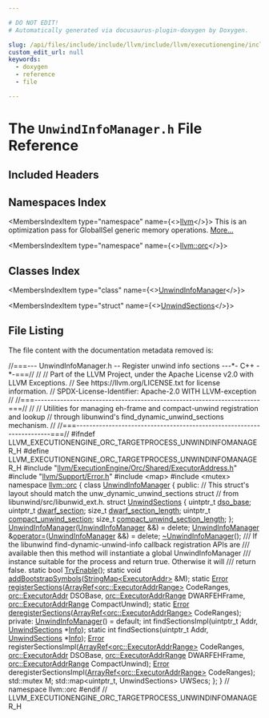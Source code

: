 ```yaml
---

# DO NOT EDIT!
# Automatically generated via docusaurus-plugin-doxygen by Doxygen.

slug: /api/files/include/include/llvm/include/llvm/executionengine/include/llvm/executionengine/orc/include/llvm/executionengine/orc/targetprocess/unwindinfomanager-h
custom_edit_url: null
keywords:
  - doxygen
  - reference
  - file

---
```





# The `UnwindInfoManager.h` File Reference

<DoxygenPage pluginConfig={pluginConfig}>



## Included Headers

<IncludesList>
<IncludesListItem
  filePath="llvm/ExecutionEngine/Orc/Shared/ExecutorAddress.h"
  permalink="/docs/api/files/include/include/llvm/include/llvm/executionengine/include/llvm/executionengine/orc/include/llvm/executionengine/orc/shared/executoraddress-h"
  isLocal="true" />
<IncludesListItem
  filePath="llvm/Support/Error.h"
  permalink="/docs/api/files/include/include/llvm/include/llvm/support/error-h"
  isLocal="true" />
<IncludesListItem
  filePath="map"
  permalink=""
  isLocal="false" />
<IncludesListItem
  filePath="mutex"
  permalink=""
  isLocal="false" />
</IncludesList>

## Namespaces Index

<MembersIndex>

<MembersIndexItem
  type="namespace"
  name={<><a href="/docs/api/namespaces/llvm">llvm</a></>}>
This is an optimization pass for GlobalISel generic memory operations. <a href="/docs/api/namespaces/llvm/#details">More...</a>
</MembersIndexItem>

<MembersIndexItem
  type="namespace"
  name={<><a href="/docs/api/namespaces/llvm/orc">llvm::orc</a></>}>
</MembersIndexItem>

</MembersIndex>

## Classes Index

<MembersIndex>

<MembersIndexItem
  type="class"
  name={<><a href="/docs/api/classes/llvm/orc/unwindinfomanager">UnwindInfoManager</a></>}>
</MembersIndexItem>

<MembersIndexItem
  type="struct"
  name={<><a href="/docs/api/structs/llvm/orc/unwindinfomanager/unwindsections">UnwindSections</a></>}>
</MembersIndexItem>

</MembersIndex>


## File Listing

The file content with the documentation metadata removed is:

<ProgramListing>

<Link id="l00001" /><CodeLine lineNumber="1"><span class="doxyHighlightComment">//===--- UnwindInfoManager.h -- Register unwind info sections ---&#42;- C++ -&#42;-===//</span></CodeLine>
<Link id="l00002" /><CodeLine lineNumber="2"><span class="doxyHighlightComment">//</span></CodeLine>
<Link id="l00003" /><CodeLine lineNumber="3"><span class="doxyHighlightComment">// Part of the LLVM Project, under the Apache License v2.0 with LLVM Exceptions.</span></CodeLine>
<Link id="l00004" /><CodeLine lineNumber="4"><span class="doxyHighlightComment">// See https://llvm.org/LICENSE.txt for license information.</span></CodeLine>
<Link id="l00005" /><CodeLine lineNumber="5"><span class="doxyHighlightComment">// SPDX-License-Identifier: Apache-2.0 WITH LLVM-exception</span></CodeLine>
<Link id="l00006" /><CodeLine lineNumber="6"><span class="doxyHighlightComment">//</span></CodeLine>
<Link id="l00007" /><CodeLine lineNumber="7"><span class="doxyHighlightComment">//===----------------------------------------------------------------------===//</span></CodeLine>
<Link id="l00008" /><CodeLine lineNumber="8"><span class="doxyHighlightComment">//</span></CodeLine>
<Link id="l00009" /><CodeLine lineNumber="9"><span class="doxyHighlightComment">// Utilities for managing eh-frame and compact-unwind registration and lookup</span></CodeLine>
<Link id="l00010" /><CodeLine lineNumber="10"><span class="doxyHighlightComment">// through libunwind&#39;s find&#95;dynamic&#95;unwind&#95;sections mechanism.</span></CodeLine>
<Link id="l00011" /><CodeLine lineNumber="11"><span class="doxyHighlightComment">//</span></CodeLine>
<Link id="l00012" /><CodeLine lineNumber="12"><span class="doxyHighlightComment">//===----------------------------------------------------------------------===//</span></CodeLine>
<Link id="l00013" /><CodeLine lineNumber="13"></CodeLine>
<Link id="l00014" /><CodeLine lineNumber="14"><span class="doxyHighlightPreprocessor">#ifndef LLVM&#95;EXECUTIONENGINE&#95;ORC&#95;TARGETPROCESS&#95;UNWINDINFOMANAGER&#95;H</span></CodeLine>
<Link id="l00015" /><CodeLine lineNumber="15"><span class="doxyHighlightPreprocessor">#define LLVM&#95;EXECUTIONENGINE&#95;ORC&#95;TARGETPROCESS&#95;UNWINDINFOMANAGER&#95;H</span></CodeLine>
<Link id="l00016" /><CodeLine lineNumber="16"></CodeLine>
<Link id="l00017" /><CodeLine lineNumber="17"><span class="doxyHighlightPreprocessor">#include &quot;<a href="/docs/api/files/include/include/llvm/include/llvm/executionengine/include/llvm/executionengine/orc/include/llvm/executionengine/orc/shared/executoraddress-h">llvm/ExecutionEngine/Orc/Shared/ExecutorAddress.h</a>&quot;</span></CodeLine>
<Link id="l00018" /><CodeLine lineNumber="18"><span class="doxyHighlightPreprocessor">#include &quot;<a href="/docs/api/files/include/include/llvm/include/llvm/support/error-h">llvm/Support/Error.h</a>&quot;</span></CodeLine>
<Link id="l00019" /><CodeLine lineNumber="19"><span class="doxyHighlightPreprocessor">#include &lt;map&gt;</span></CodeLine>
<Link id="l00020" /><CodeLine lineNumber="20"><span class="doxyHighlightPreprocessor">#include &lt;mutex&gt;</span></CodeLine>
<Link id="l00021" /><CodeLine lineNumber="21"></CodeLine>
<Link id="l00022" /><CodeLine lineNumber="22"><span class="doxyHighlightKeyword">namespace </span><span class="doxyHighlight"><a href="/docs/api/namespaces/llvm/orc">llvm::orc</a> &#123;</span></CodeLine>
<Link id="l00023" /><CodeLine lineNumber="23"></CodeLine>
<Link id="l00024" /><CodeLine lineNumber="24" lineLink="/docs/api/classes/llvm/orc/unwindinfomanager"><span class="doxyHighlightKeyword">class </span><span class="doxyHighlight"><a href="/docs/api/classes/llvm/orc/unwindinfomanager/#a5a13dbe599b656dab5995830f52fbea8">UnwindInfoManager</a> &#123;</span></CodeLine>
<Link id="l00025" /><CodeLine lineNumber="25"><span class="doxyHighlightKeyword">public</span><span class="doxyHighlight">:</span></CodeLine>
<Link id="l00026" /><CodeLine lineNumber="26"><span class="doxyHighlight">  </span><span class="doxyHighlightComment">// This struct&#39;s layout should match the unw&#95;dynamic&#95;unwind&#95;sections struct</span></CodeLine>
<Link id="l00027" /><CodeLine lineNumber="27"><span class="doxyHighlight">  </span><span class="doxyHighlightComment">// from libunwind/src/libunwid&#95;ext.h.</span></CodeLine>
<Link id="l00028" /><CodeLine lineNumber="28" lineLink="/docs/api/structs/llvm/orc/unwindinfomanager/unwindsections"><span class="doxyHighlight">  </span><span class="doxyHighlightKeyword">struct </span><span class="doxyHighlight"><a href="/docs/api/structs/llvm/orc/unwindinfomanager/unwindsections">UnwindSections</a> &#123;</span></CodeLine>
<Link id="l00029" /><CodeLine lineNumber="29" lineLink="/docs/api/structs/llvm/orc/unwindinfomanager/unwindsections/#a47184ea40b96c10df3da4bc7eec4cd8c"><span class="doxyHighlight">    uintptr&#95;t <a href="/docs/api/structs/llvm/orc/unwindinfomanager/unwindsections/#a47184ea40b96c10df3da4bc7eec4cd8c">dso&#95;base</a>;</span></CodeLine>
<Link id="l00030" /><CodeLine lineNumber="30" lineLink="/docs/api/structs/llvm/orc/unwindinfomanager/unwindsections/#a0085083d0b3d2247fbf03d81c0d6afe0"><span class="doxyHighlight">    uintptr&#95;t <a href="/docs/api/structs/llvm/orc/unwindinfomanager/unwindsections/#a0085083d0b3d2247fbf03d81c0d6afe0">dwarf&#95;section</a>;</span></CodeLine>
<Link id="l00031" /><CodeLine lineNumber="31" lineLink="/docs/api/structs/llvm/orc/unwindinfomanager/unwindsections/#a65e5409cc9be0ae0a27fe2bd6e1cf826"><span class="doxyHighlight">    </span><span class="doxyHighlightKeywordType">size&#95;t</span><span class="doxyHighlight"> <a href="/docs/api/structs/llvm/orc/unwindinfomanager/unwindsections/#a65e5409cc9be0ae0a27fe2bd6e1cf826">dwarf&#95;section&#95;length</a>;</span></CodeLine>
<Link id="l00032" /><CodeLine lineNumber="32" lineLink="/docs/api/structs/llvm/orc/unwindinfomanager/unwindsections/#a5c37fdcb795e67db0ef4fafe3261fcb2"><span class="doxyHighlight">    uintptr&#95;t <a href="/docs/api/structs/llvm/orc/unwindinfomanager/unwindsections/#a5c37fdcb795e67db0ef4fafe3261fcb2">compact&#95;unwind&#95;section</a>;</span></CodeLine>
<Link id="l00033" /><CodeLine lineNumber="33" lineLink="/docs/api/structs/llvm/orc/unwindinfomanager/unwindsections/#a6ce776d5e08299ee5f7ff6225bfb7f68"><span class="doxyHighlight">    </span><span class="doxyHighlightKeywordType">size&#95;t</span><span class="doxyHighlight"> <a href="/docs/api/structs/llvm/orc/unwindinfomanager/unwindsections/#a6ce776d5e08299ee5f7ff6225bfb7f68">compact&#95;unwind&#95;section&#95;length</a>;</span></CodeLine>
<Link id="l00034" /><CodeLine lineNumber="34"><span class="doxyHighlight">  &#125;;</span></CodeLine>
<Link id="l00035" /><CodeLine lineNumber="35"></CodeLine>
<Link id="l00036" /><CodeLine lineNumber="36" lineLink="/docs/api/classes/llvm/orc/unwindinfomanager/#a5a13dbe599b656dab5995830f52fbea8"><span class="doxyHighlight">  <a href="/docs/api/classes/llvm/orc/unwindinfomanager/#a5a13dbe599b656dab5995830f52fbea8">UnwindInfoManager</a>(<a href="/docs/api/classes/llvm/orc/unwindinfomanager/#a5a13dbe599b656dab5995830f52fbea8">UnwindInfoManager</a> &amp;&amp;) = </span><span class="doxyHighlightKeyword">delete</span><span class="doxyHighlight">;</span></CodeLine>
<Link id="l00037" /><CodeLine lineNumber="37" lineLink="/docs/api/classes/llvm/orc/unwindinfomanager/#ae29add448191f1ccd3443de11f006ee7"><span class="doxyHighlight">  <a href="/docs/api/classes/llvm/orc/unwindinfomanager/#a5a13dbe599b656dab5995830f52fbea8">UnwindInfoManager</a> &amp;<a href="/docs/api/classes/llvm/orc/unwindinfomanager/#ae29add448191f1ccd3443de11f006ee7">operator=</a>(<a href="/docs/api/classes/llvm/orc/unwindinfomanager/#a5a13dbe599b656dab5995830f52fbea8">UnwindInfoManager</a> &amp;&amp;) = </span><span class="doxyHighlightKeyword">delete</span><span class="doxyHighlight">;</span></CodeLine>
<Link id="l00038" /><CodeLine lineNumber="38"><span class="doxyHighlight">  <a href="/docs/api/classes/llvm/orc/unwindinfomanager/#abf320e4ffb2cf6a71904132843202d6f">~UnwindInfoManager</a>();</span></CodeLine>
<Link id="l00039" /><CodeLine lineNumber="39"></CodeLine>
<Link id="l00040" /><CodeLine lineNumber="40"><span class="doxyHighlightComment">  /// If the libunwind find-dynamic-unwind-info callback registration APIs are</span></CodeLine>
<Link id="l00041" /><CodeLine lineNumber="41"><span class="doxyHighlightComment">  /// available then this method will instantiate a global UnwindInfoManager</span></CodeLine>
<Link id="l00042" /><CodeLine lineNumber="42"><span class="doxyHighlightComment">  /// instance suitable for the process and return true. Otherwise it will</span></CodeLine>
<Link id="l00043" /><CodeLine lineNumber="43"><span class="doxyHighlightComment">  /// return false.</span></CodeLine>
<Link id="l00044" /><CodeLine lineNumber="44"><span class="doxyHighlight">  </span><span class="doxyHighlightKeyword">static</span><span class="doxyHighlight"> </span><span class="doxyHighlightKeywordType">bool</span><span class="doxyHighlight"> <a href="/docs/api/classes/llvm/orc/unwindinfomanager/#a51bab61aaf00c3a0395daa426022ada3">TryEnable</a>();</span></CodeLine>
<Link id="l00045" /><CodeLine lineNumber="45"></CodeLine>
<Link id="l00046" /><CodeLine lineNumber="46"><span class="doxyHighlight">  </span><span class="doxyHighlightKeyword">static</span><span class="doxyHighlight"> </span><span class="doxyHighlightKeywordType">void</span><span class="doxyHighlight"> <a href="/docs/api/classes/llvm/orc/unwindinfomanager/#a6cfb7c36eddb6eeab4a0dbece2b7f21c">addBootstrapSymbols</a>(<a href="/docs/api/classes/llvm/stringmap">StringMap&lt;ExecutorAddr&gt;</a> &amp;M);</span></CodeLine>
<Link id="l00047" /><CodeLine lineNumber="47"></CodeLine>
<Link id="l00048" /><CodeLine lineNumber="48"><span class="doxyHighlight">  </span><span class="doxyHighlightKeyword">static</span><span class="doxyHighlight"> <a href="/docs/api/classes/llvm/error">Error</a> <a href="/docs/api/classes/llvm/orc/unwindinfomanager/#afdda747ca74c5dfd5f79c296d5d60332">registerSections</a>(<a href="/docs/api/classes/llvm/arrayref">ArrayRef&lt;orc::ExecutorAddrRange&gt;</a> CodeRanges,</span></CodeLine>
<Link id="l00049" /><CodeLine lineNumber="49"><span class="doxyHighlight">                                <a href="/docs/api/classes/llvm/orc/executoraddr">orc::ExecutorAddr</a> DSOBase,</span></CodeLine>
<Link id="l00050" /><CodeLine lineNumber="50"><span class="doxyHighlight">                                <a href="/docs/api/structs/llvm/orc/executoraddrrange">orc::ExecutorAddrRange</a> DWARFEHFrame,</span></CodeLine>
<Link id="l00051" /><CodeLine lineNumber="51"><span class="doxyHighlight">                                <a href="/docs/api/structs/llvm/orc/executoraddrrange">orc::ExecutorAddrRange</a> CompactUnwind);</span></CodeLine>
<Link id="l00052" /><CodeLine lineNumber="52"></CodeLine>
<Link id="l00053" /><CodeLine lineNumber="53"><span class="doxyHighlight">  </span><span class="doxyHighlightKeyword">static</span><span class="doxyHighlight"> <a href="/docs/api/classes/llvm/error">Error</a> <a href="/docs/api/classes/llvm/orc/unwindinfomanager/#a77962f30a5593b989924def76d5ea7a7">deregisterSections</a>(<a href="/docs/api/classes/llvm/arrayref">ArrayRef&lt;orc::ExecutorAddrRange&gt;</a> CodeRanges);</span></CodeLine>
<Link id="l00054" /><CodeLine lineNumber="54"></CodeLine>
<Link id="l00055" /><CodeLine lineNumber="55"><span class="doxyHighlightKeyword">private</span><span class="doxyHighlight">:</span></CodeLine>
<Link id="l00056" /><CodeLine lineNumber="56"><span class="doxyHighlight">  <a href="/docs/api/classes/llvm/orc/unwindinfomanager/#a5a13dbe599b656dab5995830f52fbea8">UnwindInfoManager</a>() = </span><span class="doxyHighlightKeywordFlow">default</span><span class="doxyHighlight">;</span></CodeLine>
<Link id="l00057" /><CodeLine lineNumber="57"></CodeLine>
<Link id="l00058" /><CodeLine lineNumber="58"><span class="doxyHighlight">  </span><span class="doxyHighlightKeywordType">int</span><span class="doxyHighlight"> findSectionsImpl(uintptr&#95;t Addr, <a href="/docs/api/structs/llvm/orc/unwindinfomanager/unwindsections">UnwindSections</a> &#42;<a href="/docs/api/files/lib/lib/codegen/lib/codegen/globalisel/cseinfo-cpp/#a75f8a8519c2c9b30e7c06dc5e256fffa">Info</a>);</span></CodeLine>
<Link id="l00059" /><CodeLine lineNumber="59"><span class="doxyHighlight">  </span><span class="doxyHighlightKeyword">static</span><span class="doxyHighlight"> </span><span class="doxyHighlightKeywordType">int</span><span class="doxyHighlight"> findSections(uintptr&#95;t Addr, <a href="/docs/api/structs/llvm/orc/unwindinfomanager/unwindsections">UnwindSections</a> &#42;<a href="/docs/api/files/lib/lib/codegen/lib/codegen/globalisel/cseinfo-cpp/#a75f8a8519c2c9b30e7c06dc5e256fffa">Info</a>);</span></CodeLine>
<Link id="l00060" /><CodeLine lineNumber="60"></CodeLine>
<Link id="l00061" /><CodeLine lineNumber="61"><span class="doxyHighlight">  <a href="/docs/api/classes/llvm/error">Error</a> registerSectionsImpl(<a href="/docs/api/classes/llvm/arrayref">ArrayRef&lt;orc::ExecutorAddrRange&gt;</a> CodeRanges,</span></CodeLine>
<Link id="l00062" /><CodeLine lineNumber="62"><span class="doxyHighlight">                             <a href="/docs/api/classes/llvm/orc/executoraddr">orc::ExecutorAddr</a> DSOBase,</span></CodeLine>
<Link id="l00063" /><CodeLine lineNumber="63"><span class="doxyHighlight">                             <a href="/docs/api/structs/llvm/orc/executoraddrrange">orc::ExecutorAddrRange</a> DWARFEHFrame,</span></CodeLine>
<Link id="l00064" /><CodeLine lineNumber="64"><span class="doxyHighlight">                             <a href="/docs/api/structs/llvm/orc/executoraddrrange">orc::ExecutorAddrRange</a> CompactUnwind);</span></CodeLine>
<Link id="l00065" /><CodeLine lineNumber="65"></CodeLine>
<Link id="l00066" /><CodeLine lineNumber="66"><span class="doxyHighlight">  <a href="/docs/api/classes/llvm/error">Error</a> deregisterSectionsImpl(<a href="/docs/api/classes/llvm/arrayref">ArrayRef&lt;orc::ExecutorAddrRange&gt;</a> CodeRanges);</span></CodeLine>
<Link id="l00067" /><CodeLine lineNumber="67"></CodeLine>
<Link id="l00068" /><CodeLine lineNumber="68"><span class="doxyHighlight">  std::mutex M;</span></CodeLine>
<Link id="l00069" /><CodeLine lineNumber="69"><span class="doxyHighlight">  std::map&lt;uintptr&#95;t, UnwindSections&gt; UWSecs;</span></CodeLine>
<Link id="l00070" /><CodeLine lineNumber="70"><span class="doxyHighlight">&#125;;</span></CodeLine>
<Link id="l00071" /><CodeLine lineNumber="71"></CodeLine>
<Link id="l00072" /><CodeLine lineNumber="72"><span class="doxyHighlight">&#125; </span><span class="doxyHighlightComment">// namespace llvm::orc</span></CodeLine>
<Link id="l00073" /><CodeLine lineNumber="73"></CodeLine>
<Link id="l00074" /><CodeLine lineNumber="74"><span class="doxyHighlightPreprocessor">#endif </span><span class="doxyHighlightComment">// LLVM&#95;EXECUTIONENGINE&#95;ORC&#95;TARGETPROCESS&#95;UNWINDINFOMANAGER&#95;H</span></CodeLine>

</ProgramListing>


</DoxygenPage>
